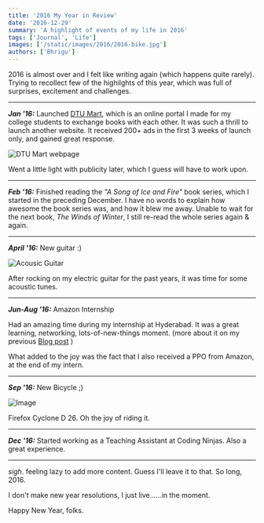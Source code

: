 ```yaml
---
title: '2016 My Year in Review'
date: '2016-12-29'
summary: 'A highlight of events of my life in 2016'
tags: ['Journal', 'Life']
images: ['/static/images/2016/2016-bike.jpg']
authors: ['Bhrigu']
---
```


2016 is almost over and I felt like writing again (which happens quite rarely). Trying to recollect few of the highilghts of this year, which was full of surprises, excitement and challenges. 
 

---

__*Jan '16:*__  Launched [DTU Mart](http://dtumart.com), which is an online portal I made for my college students to exchange books with each other. It was such a thrill to launch another website. It received 200+ ads in the first 3 weeks of launch only, and gained great response. 


![DTU Mart webpage](/static/images/2016/dm.png)

Went a little light with publicity later, which I guess will have to work upon.

---

__*Feb '16:*__ Finished reading the *"A Song of Ice and Fire"* book series, which I started in the preceding December. I have no words to explain how awesome the book series was, and how it blew me away. 
Unable to wait for the next book, *The Winds of Winter*, I still re-read the whole series again & again.

---

__*April '16:*__ New guitar :) 

![Acousic Guitar](/static/images/2016/guitar.jpeg)


After rocking on my electric guitar for the past years, it was time for some acoustic tunes.

---

__*Jun-Aug '16:*__ Amazon Internship 

Had an amazing time during my internship at Hyderabad. It was a great learning, networking, lots-of-new-things moment. (more about it on my previous [Blog post](http://bhrigu.me/blog/2016/10/12/hyderabad-moments-amazon-internship/) ) 

What added to the joy was the fact that I also received a PPO from Amazon, at the end of my intern.

---

__*Sep '16:*__ New Bicycle ;) 

![Image](/static/images/2016/bike.jpeg)


Firefox Cyclone D 26. Oh the joy of riding it.

---

__*Dec '16:*__ Started working as a Teaching Assistant at Coding Ninjas. Also a great experience.

---

*sigh*. feeling lazy to add more content. Guess I'll leave it to that. So long, 2016.

I don't make new year resolutions, I just live......in the moment.

Happy New Year, folks.


 
